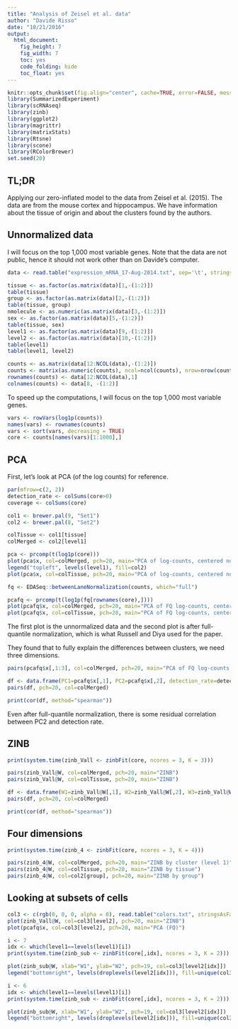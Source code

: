 ```yaml
---
title: "Analysis of Zeisel et al. data"
author: "Davide Risso"
date: "10/21/2016"
output: 
  html_document: 
    fig_height: 7
    fig_width: 7
    toc: yes
    code_folding: hide
    toc_float: yes
---
```


```r
knitr::opts_chunk$set(fig.align="center", cache=TRUE, error=FALSE, message=FALSE, warning=TRUE)
library(SummarizedExperiment)
library(scRNAseq)
library(zinb)
library(ggplot2)
library(magrittr)
library(matrixStats)
library(Rtsne)
library(scone)
library(RColorBrewer)
set.seed(20)
```

## TL;DR

Applying our zero-inflated model to the data from Zeisel et al. (2015). The data are from the mouse cortex and hippocampus. We have information about the tissue of origin and about the clusters found by the authors.

## Unnormalized data

I will focus on the top 1,000 most variable genes. Note that the data are not public, hence it should not work other than on Davide's computer.

```r
data <- read.table("expression_mRNA_17-Aug-2014.txt", sep='\t', stringsAsFactors = FALSE, comment.char = '%')

tissue <- as.factor(as.matrix(data)[1,-(1:2)])
table(tissue)
group <- as.factor(as.matrix(data)[2,-(1:2)])
table(tissue, group)
nmolecule <- as.numeric(as.matrix(data)[3,-(1:2)])
sex <- as.factor(as.matrix(data)[5,-(1:2)])
table(tissue, sex)
level1 <- as.factor(as.matrix(data)[9,-(1:2)])
level2 <- as.factor(as.matrix(data)[10,-(1:2)])
table(level1)
table(level1, level2)

counts <- as.matrix(data[12:NCOL(data),-(1:2)])
counts <- matrix(as.numeric(counts), ncol=ncol(counts), nrow=nrow(counts))
rownames(counts) <- data[12:NCOL(data),1]
colnames(counts) <- data[8, -(1:2)]
```

To speed up the computations, I will focus on the top 1,000 most variable genes.

```r
vars <- rowVars(log1p(counts))
names(vars) <- rownames(counts)
vars <- sort(vars, decreasing = TRUE)
core <- counts[names(vars)[1:1000],]
```

## PCA

First, let's look at PCA (of the log counts) for reference.

```r
par(mfrow=c(2, 2))
detection_rate <- colSums(core>0)
coverage <- colSums(core)

col1 <- brewer.pal(9, "Set1")
col2 <- brewer.pal(8, "Set2")

colTissue <- col1[tissue]
colMerged <- col2[level1]

pca <- prcomp(t(log1p(core)))
plot(pca$x, col=colMerged, pch=20, main="PCA of log-counts, centered not scaled")
legend("topleft", levels(level1), fill=col2)
plot(pca$x, col=colTissue, pch=20, main="PCA of log-counts, centered not scaled")

fq <- EDASeq::betweenLaneNormalization(counts, which="full")

pcafq <- prcomp(t(log1p(fq[rownames(core),])))
plot(pcafq$x, col=colMerged, pch=20, main="PCA of FQ log-counts, centered not scaled")
plot(pcafq$x, col=colTissue, pch=20, main="PCA of FQ log-counts, centered not scaled")
```

The first plot is the unnormalized data and the second plot is after full-quantile normalization, which is what Russell and Diya used for the paper.

They found that to fully explain the differences between clusters, we need three dimensions.

```r
pairs(pcafq$x[,1:3], col=colMerged, pch=20, main="PCA of FQ log-counts, centered not scaled")
```

```r
df <- data.frame(PC1=pcafq$x[,1], PC2=pcafq$x[,2], detection_rate=detection_rate, coverage=coverage)
pairs(df, pch=20, col=colMerged)

print(cor(df, method="spearman"))
```

Even after full-quantile normalization, there is some residual correlation between PC2 and detection rate.

## ZINB

```r
print(system.time(zinb_Vall <- zinbFit(core, ncores = 3, K = 3)))
```

```r
pairs(zinb_Vall@W, col=colMerged, pch=20, main="ZINB")
pairs(zinb_Vall@W, col=colTissue, pch=20, main="ZINB")
```

```r
df <- data.frame(W1=zinb_Vall@W[,1], W2=zinb_Vall@W[,2], W3=zinb_Vall@W[,3], gamma_mu = zinb_Vall@gamma_mu[1,], gamma_pi = zinb_Vall@gamma_pi[1,], detection_rate=detection_rate, coverage=coverage)
pairs(df, pch=20, col=colMerged)

print(cor(df, method="spearman"))
```

## Four dimensions

```r
print(system.time(zinb_4 <- zinbFit(core, ncores = 3, K = 4)))
```

```r
pairs(zinb_4@W, col=colMerged, pch=20, main="ZINB by cluster (level 1)")
pairs(zinb_4@W, col=colTissue, pch=20, main="ZINB by tissue")
pairs(zinb_4@W, col=col2[group], pch=20, main="ZINB by group")
```

## Looking at subsets of cells

```r
col3 <- c(rgb(0, 0, 0, alpha = 0), read.table("colors.txt", stringsAsFactors = FALSE, comment.char = "%")[,1])
plot(zinb_Vall@W, col=col3[level2], pch=20, main="ZINB")
plot(pcafq$x, col=col3[level2], pch=20, main="PCA (FQ)")
```

```r
i <- 7
idx <- which(level1==levels(level1)[i])
print(system.time(zinb_sub <- zinbFit(core[,idx], ncores = 3, K = 2)))
```

```r
plot(zinb_sub@W, xlab="W1", ylab="W2", pch=19, col=col3[level2[idx]])
legend("bottomright", levels(droplevels(level2[idx])), fill=unique(col3[level2[idx]]))
```

```r
i <- 6
idx <- which(level1==levels(level1)[i])
print(system.time(zinb_sub <- zinbFit(core[,idx], ncores = 3, K = 2)))
```

```r
plot(zinb_sub@W, xlab="W1", ylab="W2", pch=19, col=col3[level2[idx]])
legend("bottomright", levels(droplevels(level2[idx])), fill=unique(col3[level2[idx]]))
```
